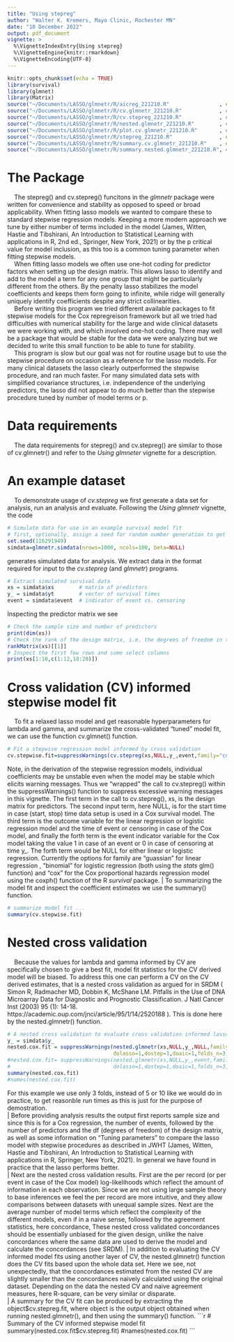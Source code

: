 ```yaml
---
title: "Using stepreg"
author: "Walter K. Kremers, Mayo Clinic, Rochester MN"
date: "10 December 2022"
output: pdf_document 
vignette: >
  %\VignetteIndexEntry{Using stepreg}
  %\VignetteEngine{knitr::rmarkdown}
  %\VignetteEncoding{UTF-8}
---
```

```r
knitr::opts_chunk$set(echo = TRUE)
library(survival)
library(glmnet)
library(Matrix)
source("~/Documents/LASSO/glmnetr/R/aicreg_221210.R"                , echo=TRUE)
source("~/Documents/LASSO/glmnetr/R/cv.glmnetr_221210.R"            , echo=TRUE)
source("~/Documents/LASSO/glmnetr/R/cv.stepreg_221210.R"            , echo=TRUE)
source("~/Documents/LASSO/glmnetr/R/nested.glmnetr_221210.R"        , echo=TRUE)
source("~/Documents/LASSO/glmnetr/R/plot.cv.glmnetr_221210.R"       , echo=TRUE)
source("~/Documents/LASSO/glmnetr/R/stepreg_221210.R"               , echo=TRUE)
source("~/Documents/LASSO/glmnetr/R/summary.cv.glmnetr_221210.R"    , echo=TRUE)
source("~/Documents/LASSO/glmnetr/R/summary.nested.glmnetr_221210.R", echo=TRUE)
```
# The Package
|     The stepreg() and cv.stepreg() funcitons in the _glmnetr_ package were written for convenience and stability as opposed to speed or broad applicability.  When fitting lasso models we wanted to compare these to standard stepwise regression models.  Keeping a more modern approach we tune by either number of terms included in the model (James, Witten, Hastie and Tibshirani, An Introduction to Statistical Learning with applications in R, 2nd ed., Springer, New York, 2021) or by the p critical value for  model inclusion, as this too is a common tuning parameter when fitting stepwise models.  
|     When fitting lasso models we often use one-hot coding for predictor factors when setting up the design matrix.  This allows lasso to identify and add to the model a term for any one group that might be particularly different from the others.  By the penalty lasso stabilizes the model coefficients and keeps them form going to infinite, while ridge will generally uniquely identify coefficients despite any strict collinearities.  
|     Before writing this program we tried different available packages to fit stepwise models for the Cox repregreison framework but all we tried had difficulties with numerical stability for the large and wide clinical datasets we were working with, and  which involved one-hot coding.  There may well be a package that would be stable for the data we were analyzing but we decided to write this small function to be able to tune for stability.  
|     This program is slow but our goal was not for routine usage but to use the stepwise procedure on occasion as a reference for the lasso models.  For many clinical datasets the lasso clearly outperformed the stepwise procedure, and ran much faster.  For many simulated data sets with simplified covariance structures, i.e. independence of the underlying predictors, the lasso did not appear to do much better than the stepwise procedure tuned by number of model terms or p.   

# Data requirements 
|     The data requirements for stepreg() and cv.stepreg() are similar to those of cv.glmnetr() and refer to the _Using glmneter_ vignette for a description.

# An example dataset 
|     To demonstrate usage of _cv.stepreg_ we first generate a data set for analysis, run an analysis and evaluate.  Following the _Using glmnetr_ vignette, the code 
```r
# Simulate data for use in an example survival model fit
# first, optionally, assign a seed for random number generation to get applicable results  
set.seed(116291949) 
simdata=glmnetr.simdata(nrows=1000, ncols=100, beta=NULL)
```
generates simulated data for analysis.  We extract data in the format required for input to the _cv.stepreg_ (and _glmnetr_) programs.
```r
# Extract simulated survival data 
xs = simdata$xs        # matrix of predictors 
y_ = simdata$yt        # vector of survival times 
event = simdata$event  # indicator of event vs. censoring
```
Inspecting the predictor matrix we see 
```r
# Check the sample size and number of predictors
print(dim(xs)) 
# Check the rank of the design matrix, i.e. the degrees of freedom in the predictors 
rankMatrix(xs)[[1]]
# Inspect the first few rows and some select columns 
print(xs[1:10,c(1:12,18:20)])
```
# Cross validation (CV) informed stepwise model fit
|     To fit a relaxed lasso model and get reasonable hyperparameters for lambda and gamma, and summarize the cross-validated "tuned" model fit, we can use the function cv.glmnet() function. 
```r
# Fit a stepwise regression model informed by cross validation 
cv.stepwise.fit=suppressWarnings(cv.stepreg(xs,NULL,y_,event,family="cox",folds_n=5,steps_n=30)) 
```
Note, in the derivation of the stepwise regression models, individual coefficients may be unstable even when the model may be stable which elicits warning messages.  Thus we "wrapped" the call to cv.stepreg() within the suppressWarnings() function to suppress excessive warning messages in this vignette.   The first term in the call to cv.stepreg(), xs, is the design matrix for predictors.  The second input term, here NULL, is for the start time in case (start, stop) time data setup is used in a Cox survival model. The third term is the outcome variable for the linear regression or logistic  regression model and the time of event or censoring in case of the Cox model, and finally the forth term is the event indicator variable for the Cox model taking the value 1 in case of an event or 0 in case of censoring at time y_.  The forth term would be NULL for either linear or logistic regression.  Currently the options for family are "guassian" for linear regression , "binomial" for logistic regression (both using the _stats_ glm() function) and "cox" for the Cox proportional hazards regression model using the coxph() function of the R _survival_ package.  |
    To summarizing the model fit and inspect the coefficient estimates we use the summary() function.  
```r
# summarize model fit ...  
summary(cv.stepwise.fit)
```
# Nested cross validation 
|     Because the values for lambda and gamma informed by CV are specifically chosen to give a best fit, model fit statistics for the CV derived model will be biased.  To address this one can perform a CV on the CV derived estimates, that is a nested cross validation as argued for in SRDM ( Simon R, Radmacher MD, Dobbin K, McShane LM. Pitfalls in the Use of DNA Microarray Data for Diagnostic and Prognostic Classification. J Natl Cancer Inst (2003) 95  (1):  14-18. https://academic.oup.com/jnci/article/95/1/14/2520188 ).  This is done here by the nested.glmnetr() function.   

```r
# A nested cross validation to evaluate cross validation informed lasso and stepwise fit 
y_ = simdata$y_
nested.cox.fit = suppressWarnings(nested.glmnetr(xs,NULL,y_,NULL,family="gaussian",
                                  dolasso=1,dostep=1,doaic=1,folds_n=3,steps_n=30)) 
#nested.cox.fit= suppressWarnings(nested.glmnetr(xs,NULL,y_,event,family="cox",
#                                 dolasso=1,dostep=1,doaic=1,folds_n=3,steps_n=30)) 
summary(nested.cox.fit)
#names(nested.cox.fit)
```
For this example we use only 3 folds, instead of 5 or 10 like we would do in practice, to get reasonble run times as this is just for the purpose of demostration.  
|     Before providing analysis results the output first reports sample size and since this is for a Cox regression, the number of events, followed by the number of predictors and the df (degrees of freedom) of the design matrix, as well as some information on "Tuning parameters" to compare the lasso model with stepwise procedures as described in JWHT (James, Witten, Hastie and Tibshirani, An Introduction to Statistical Learning with applications in R, Springer, New York, 2021).  In general we have found in practice that the lasso performs better.    
|     Next are the nested cross validation results.  First are the per record (or per event in case of the Cox model) log-likelihoods which reflect the amount of information in each observation.  Since we are not using large sample theory to base inferences we feel the per record are more intuitive, and they allow comparisons between datasets with unequal sample sizes.  Next are the average number of model terms which reflect the complexity of the different models, even if in a naive sense, followed by the agreement statistics, here concordance,  These nested cross validated concordances should be essentially unbiased for the given design, unlike the naive concordances where the same data are used to derive the model and calculate the concordances (see SRDM). 
|     In addition to evaluating the CV informed model fits using another layer of CV, the nested.glmnetr() function does the CV fits based upon the whole data set.  Here we see, not unexpectedly, that the concordances estimated from the nested CV are slightly smaller than the concordances naively calculated using the original dataset.  Depending on the data the nested CV and naive agreement measures, here R-square, can be very similar or disparate.  
|     A summary for the CV fit can be produced by extracting the object$cv.stepreg.fit, where object is the output object obtained when running nested.glmnetr(), and then using the summary() function.  
```r
# Summary of the CV informed stepwise model fit
summary(nested.cox.fit$cv.stepreg.fit)
#names(nested.cox.fit)
```
